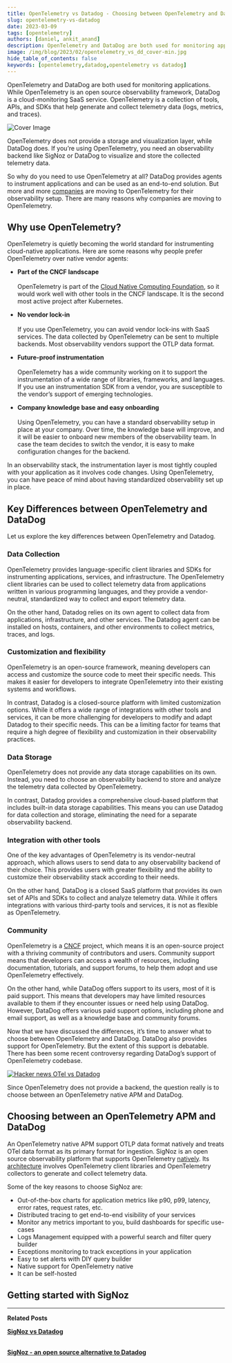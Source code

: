 ```yaml
---
title: OpenTelemetry vs Datadog - Choosing between OpenTelemetry and Datadog
slug: opentelemetry-vs-datadog
date: 2023-03-09
tags: [opentelemetry]
authors: [daniel, ankit_anand]
description: OpenTelemetry and DataDog are both used for monitoring applications. While OpenTelemetry is a set of tools, APIs, and SDKs to generate and collect telemetry data, DataDog is a cloud monitoring service. In this article, we will discuss OpenTelemetry and DataDog to help you...
image: /img/blog/2023/02/opentelemetry_vs_dd_cover-min.jpg
hide_table_of_contents: false
keywords: [opentelemetry,datadog,opentelemetry vs datadog]
---
```


<head>
  <link rel="canonical" href="https://signoz.io/blog/opentelemetry-vs-datadog/"/>
</head>

OpenTelemetry and DataDog are both used for monitoring applications. While OpenTelemetry is an open source observability framework, DataDog is a cloud-monitoring SaaS service. OpenTelemetry is a collection of tools, APIs, and SDKs that help generate and collect telemetry data (logs, metrics, and traces).



![Cover Image](/img/blog/2023/02/opentelemetry_vs_dd_cover.webp)

OpenTelemetry does not provide a storage and visualization layer, while DataDog does. If you’re using OpenTelemetry, you need an observability backend like SigNoz or DataDog to visualize and store the collected telemetry data.

So why do you need to use OpenTelemetry at all? DataDog provides agents to instrument applications and can be used as an end-to-end solution. But more and more <a href = "https://tech.ebayinc.com/engineering/why-and-how-ebay-pivoted-to-opentelemetry/" rel="noopener noreferrer nofollow" target="_blank" >companies</a> are moving to OpenTelemetry for their observability setup. There are many reasons why companies are moving to OpenTelemetry.

## Why use OpenTelemetry?

OpenTelemetry is quietly becoming the world standard for instrumenting cloud-native applications. Here are some reasons why people prefer OpenTelemetry over native vendor agents:

- **Part of the CNCF landscape**<br></br>
  OpenTelemetry is part of the <a href = "https://www.cncf.io/" rel="noopener noreferrer nofollow" target="_blank" >Cloud Native Computing Foundation</a>, so it would work well with other tools in the CNCF landscape. It is the second most active project after Kubernetes.

- **No vendor lock-in**<br></br>
  If you use OpenTelemetry, you can avoid vendor lock-ins with SaaS services. The data collected by OpenTelemetry can be sent to multiple backends. Most observability vendors support the OTLP data format.

- **Future-proof instrumentation**<br></br>
  OpenTelemetry has a wide community working on it to support the instrumentation of a wide range of libraries, frameworks, and languages. If you use an instrumentation SDK from a vendor, you are susceptible to the vendor’s support of emerging technologies.

- **Company knowledge base and easy onboarding**<br></br>
  Using OpenTelemetry, you can have a standard observability setup in place at your company. Over time, the knowledge base will improve, and it will be easier to onboard new members of the observability team. In case the team decides to switch the vendor, it is easy to make configuration changes for the backend.

In an observability stack, the instrumentation layer is most tightly coupled with your application as it involves code changes. Using OpenTelemetry, you can have peace of mind about having standardized observability set up in place.

## Key Differences between OpenTelemetry and DataDog

Let us explore the key differences between OpenTelemetry and Datadog.

### Data Collection

OpenTelemetry provides language-specific client libraries and SDKs for instrumenting applications, services, and infrastructure. The OpenTelemetry client libraries can be used to collect telemetry data from applications written in various programming languages, and they provide a vendor-neutral, standardized way to collect and export telemetry data.

On the other hand, Datadog relies on its own agent to collect data from applications, infrastructure, and other services. The Datadog agent can be installed on hosts, containers, and other environments to collect metrics, traces, and logs.

### Customization and flexibility

OpenTelemetry is an open-source framework, meaning developers can access and customize the source code to meet their specific needs. This makes it easier for developers to integrate OpenTelemetry into their existing systems and workflows.

In contrast, Datadog is a closed-source platform with limited customization options. While it offers a wide range of integrations with other tools and services, it can be more challenging for developers to modify and adapt Datadog to their specific needs. This can be a limiting factor for teams that require a high degree of flexibility and customization in their observability practices.

### Data Storage

OpenTelemetry does not provide any data storage capabilities on its own. Instead, you need to choose an observability backend to store and analyze the telemetry data collected by OpenTelemetry.

In contrast, Datadog provides a comprehensive cloud-based platform that includes built-in data storage capabilities. This means you can use Datadog for data collection and storage, eliminating the need for a separate observability backend.

### Integration with other tools

One of the key advantages of OpenTelemetry is its vendor-neutral approach, which allows users to send data to any observability backend of their choice. This provides users with greater flexibility and the ability to customize their observability stack according to their needs.

On the other hand, DataDog is a closed SaaS platform that provides its own set of APIs and SDKs to collect and analyze telemetry data. While it offers integrations with various third-party tools and services, it is not as flexible as OpenTelemetry.

### Community

OpenTelemetry is a <a href = "https://www.cncf.io/" rel="noopener noreferrer nofollow" target="_blank" >CNCF</a> project, which means it is an open-source project with a thriving community of contributors and users. Community support means that developers can access a wealth of resources, including documentation, tutorials, and support forums, to help them adopt and use OpenTelemetry effectively.

On the other hand, while DataDog offers support to its users, most of it is paid support. This means that developers may have limited resources available to them if they encounter issues or need help using DataDog. However, DataDog offers various paid support options, including phone and email support, as well as a knowledge base and community forums.

Now that we have discussed the differences, it’s time to answer what to choose between OpenTelemetry and DataDog. DataDog also provides support for OpenTelemetry. But the extent of this support is debatable. There has been some recent controversy regarding DataDog’s support of OpenTelemetry codebase.

[![Hacker news OTel vs Datadog](/img/blog/2023/02/dd_kills_otel_pr.webp)](https://news.ycombinator.com/item?id=34540419)

Since OpenTelemetry does not provide a backend, the question really is to choose between an OpenTelemetry native APM and DataDog.

## Choosing between an OpenTelemetry APM and DataDog

An OpenTelemetry native APM support OTLP data format natively and treats OTel data format as its primary format for ingestion. SigNoz is an open source observability platform that supports OpenTelemetry [natively](https://signoz.io/blog/opentelemetry-apm/). Its [architecture](https://signoz.io/docs/#architecture) involves OpenTelemetry client libraries and OpenTelemetry collectors to generate and collect telemetry data.

Some of the key reasons to choose SigNoz are:

- Out-of-the-box charts for application metrics like p90, p99, latency, error rates, request rates, etc.
- Distributed tracing to get end-to-end visibility of your services
- Monitor any metrics important to you, build dashboards for specific use-cases
- Logs Management equipped with a powerful search and filter query builder
- Exceptions monitoring to track exceptions in your application
- Easy to set alerts with DIY query builder
- Native support for OpenTelemetry native
- It can be self-hosted

## Getting started with SigNoz

<GetStartedSigNoz />

---

**Related Posts**

**[SigNoz vs Datadog](https://signoz.io/product-comparison/signoz-vs-datadog/)**<br></br>

**[SigNoz - an open source alternative to Datadog](https://signoz.io/blog/open-source-datadog-alternative)**<br></br>

